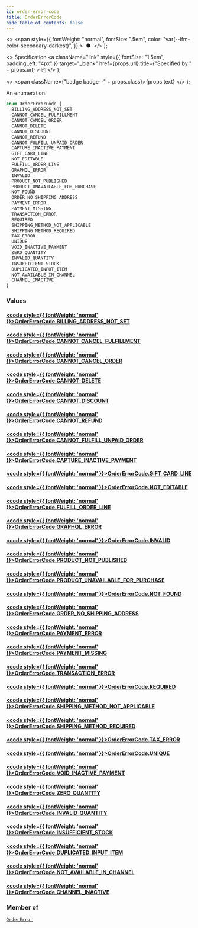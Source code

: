 ```yaml
---
id: order-error-code
title: OrderErrorCode
hide_table_of_contents: false
---
```


  <>
    <span
      style={{
        fontWeight: "normal",
        fontSize: ".5em",
        color: "var(--ifm-color-secondary-darkest)",
      }}
    >
      &nbsp;●&nbsp;
    </span>
  </>
);

  <>
    Specification
    <a
      className="link"
      style={{ fontSize: "1.5em", paddingLeft: "4px" }}
      target="\_blank"
      href={props.url}
      title={"Specified by " + props.url}
    >
      ⎘
    </a>
  </>
);

  <>
    <span className={"badge badge--" + props.class}>{props.text}</span>
  </>
);

An enumeration.

```graphql
enum OrderErrorCode {
  BILLING_ADDRESS_NOT_SET
  CANNOT_CANCEL_FULFILLMENT
  CANNOT_CANCEL_ORDER
  CANNOT_DELETE
  CANNOT_DISCOUNT
  CANNOT_REFUND
  CANNOT_FULFILL_UNPAID_ORDER
  CAPTURE_INACTIVE_PAYMENT
  GIFT_CARD_LINE
  NOT_EDITABLE
  FULFILL_ORDER_LINE
  GRAPHQL_ERROR
  INVALID
  PRODUCT_NOT_PUBLISHED
  PRODUCT_UNAVAILABLE_FOR_PURCHASE
  NOT_FOUND
  ORDER_NO_SHIPPING_ADDRESS
  PAYMENT_ERROR
  PAYMENT_MISSING
  TRANSACTION_ERROR
  REQUIRED
  SHIPPING_METHOD_NOT_APPLICABLE
  SHIPPING_METHOD_REQUIRED
  TAX_ERROR
  UNIQUE
  VOID_INACTIVE_PAYMENT
  ZERO_QUANTITY
  INVALID_QUANTITY
  INSUFFICIENT_STOCK
  DUPLICATED_INPUT_ITEM
  NOT_AVAILABLE_IN_CHANNEL
  CHANNEL_INACTIVE
}
```

### Values

#### [<code style={{ fontWeight: 'normal' }}>OrderErrorCode.<b>BILLING_ADDRESS_NOT_SET</b></code>](#)

>

#### [<code style={{ fontWeight: 'normal' }}>OrderErrorCode.<b>CANNOT_CANCEL_FULFILLMENT</b></code>](#)

>

#### [<code style={{ fontWeight: 'normal' }}>OrderErrorCode.<b>CANNOT_CANCEL_ORDER</b></code>](#)

>

#### [<code style={{ fontWeight: 'normal' }}>OrderErrorCode.<b>CANNOT_DELETE</b></code>](#)

>

#### [<code style={{ fontWeight: 'normal' }}>OrderErrorCode.<b>CANNOT_DISCOUNT</b></code>](#)

>

#### [<code style={{ fontWeight: 'normal' }}>OrderErrorCode.<b>CANNOT_REFUND</b></code>](#)

>

#### [<code style={{ fontWeight: 'normal' }}>OrderErrorCode.<b>CANNOT_FULFILL_UNPAID_ORDER</b></code>](#)

>

#### [<code style={{ fontWeight: 'normal' }}>OrderErrorCode.<b>CAPTURE_INACTIVE_PAYMENT</b></code>](#)

>

#### [<code style={{ fontWeight: 'normal' }}>OrderErrorCode.<b>GIFT_CARD_LINE</b></code>](#)

>

#### [<code style={{ fontWeight: 'normal' }}>OrderErrorCode.<b>NOT_EDITABLE</b></code>](#)

>

#### [<code style={{ fontWeight: 'normal' }}>OrderErrorCode.<b>FULFILL_ORDER_LINE</b></code>](#)

>

#### [<code style={{ fontWeight: 'normal' }}>OrderErrorCode.<b>GRAPHQL_ERROR</b></code>](#)

>

#### [<code style={{ fontWeight: 'normal' }}>OrderErrorCode.<b>INVALID</b></code>](#)

>

#### [<code style={{ fontWeight: 'normal' }}>OrderErrorCode.<b>PRODUCT_NOT_PUBLISHED</b></code>](#)

>

#### [<code style={{ fontWeight: 'normal' }}>OrderErrorCode.<b>PRODUCT_UNAVAILABLE_FOR_PURCHASE</b></code>](#)

>

#### [<code style={{ fontWeight: 'normal' }}>OrderErrorCode.<b>NOT_FOUND</b></code>](#)

>

#### [<code style={{ fontWeight: 'normal' }}>OrderErrorCode.<b>ORDER_NO_SHIPPING_ADDRESS</b></code>](#)

>

#### [<code style={{ fontWeight: 'normal' }}>OrderErrorCode.<b>PAYMENT_ERROR</b></code>](#)

>

#### [<code style={{ fontWeight: 'normal' }}>OrderErrorCode.<b>PAYMENT_MISSING</b></code>](#)

>

#### [<code style={{ fontWeight: 'normal' }}>OrderErrorCode.<b>TRANSACTION_ERROR</b></code>](#)

>

#### [<code style={{ fontWeight: 'normal' }}>OrderErrorCode.<b>REQUIRED</b></code>](#)

>

#### [<code style={{ fontWeight: 'normal' }}>OrderErrorCode.<b>SHIPPING_METHOD_NOT_APPLICABLE</b></code>](#)

>

#### [<code style={{ fontWeight: 'normal' }}>OrderErrorCode.<b>SHIPPING_METHOD_REQUIRED</b></code>](#)

>

#### [<code style={{ fontWeight: 'normal' }}>OrderErrorCode.<b>TAX_ERROR</b></code>](#)

>

#### [<code style={{ fontWeight: 'normal' }}>OrderErrorCode.<b>UNIQUE</b></code>](#)

>

#### [<code style={{ fontWeight: 'normal' }}>OrderErrorCode.<b>VOID_INACTIVE_PAYMENT</b></code>](#)

>

#### [<code style={{ fontWeight: 'normal' }}>OrderErrorCode.<b>ZERO_QUANTITY</b></code>](#)

>

#### [<code style={{ fontWeight: 'normal' }}>OrderErrorCode.<b>INVALID_QUANTITY</b></code>](#)

>

#### [<code style={{ fontWeight: 'normal' }}>OrderErrorCode.<b>INSUFFICIENT_STOCK</b></code>](#)

>

#### [<code style={{ fontWeight: 'normal' }}>OrderErrorCode.<b>DUPLICATED_INPUT_ITEM</b></code>](#)

>

#### [<code style={{ fontWeight: 'normal' }}>OrderErrorCode.<b>NOT_AVAILABLE_IN_CHANNEL</b></code>](#)

>

#### [<code style={{ fontWeight: 'normal' }}>OrderErrorCode.<b>CHANNEL_INACTIVE</b></code>](#)

>

### Member of

[`OrderError`](../../api-reference/orders/objects/order-error) <Badge class="secondary" text="object"/>
